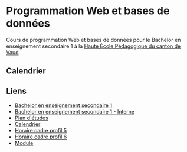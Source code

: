 # Programmation Web et bases de données

Cours de programmation Web et bases de données pour le Bachelor en enseignement secondaire 1 à la [Haute École Pédagogique du canton de Vaud](https://hepl.ch).

## Calendrier


<CurrentCalendar>
  <Calendar />
</CurrentCalendar>

## Liens

- [Bachelor en enseignement secondaire 1](https://www.hepl.ch/accueil/formations/formations-a-lenseignement/pour-enseigner-aux-eleves-de-12-a-15-ans---le-degre-secondaire-1/bachelor-en-enseignement-secondaire-1.html)
- [Bachelor en enseignement secondaire 1 - Interne](https://my.hepl.ch/accueil/my-etu/formation/formations-a-lenseignement/bachelor-en-enseignement-secondaire-1.html)
- [Plan d'études](https://www.hepl.ch/files/live/sites/files-site/files/filiere-sec1/bachelor-secondaire-1/programme-formation/plan-etudes-bs1-2024-2025-hep-vaud.pdf)
- [Calendrier](https://www.hepl.ch/files/live/sites/files-site/files/unite-planification/statistiques-planification/calendrier-bs1-2024-2025-hep-vaud.pdf)
- [Horaire cadre profil 5](https://my.hepl.ch/files/live/sites/files-site/files/unite-planification/statistiques-planification/horaire-cadre-bs1-24-25-profil-5-hep-vaud.pdf)
- [Horaire cadre profil 6](https://my.hepl.ch/files/live/sites/files-site/files/unite-planification/statistiques-planification/horaire-cadre-bs1-24-25-profil-6-hep-vaud.pdf)
- [Module](/module)
